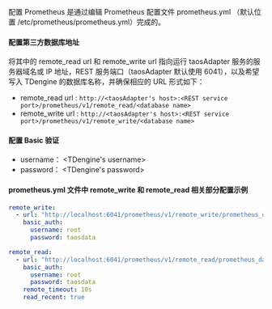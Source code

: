配置 Prometheus 是通过编辑 Prometheus 配置文件 prometheus.yml （默认位置 /etc/prometheus/prometheus.yml）完成的。

#### 配置第三方数据库地址

将其中的 remote_read url 和 remote_write url 指向运行 taosAdapter 服务的服务器域名或 IP 地址，REST 服务端口（taosAdapter 默认使用 6041），以及希望写入 TDengine 的数据库名称，并确保相应的 URL 形式如下：

- remote_read url : `http://<taosAdapter's host>:<REST service port>/prometheus/v1/remote_read/<database name>`
- remote_write url : `http://<taosAdapter's host>:<REST service port>/prometheus/v1/remote_write/<database name>`

#### 配置 Basic 验证

- username： \<TDengine's username>
- password： \<TDengine's password>

#### prometheus.yml 文件中 remote_write 和 remote_read 相关部分配置示例

```yaml
remote_write:
  - url: "http://localhost:6041/prometheus/v1/remote_write/prometheus_data"
    basic_auth:
      username: root
      password: taosdata

remote_read:
  - url: "http://localhost:6041/prometheus/v1/remote_read/prometheus_data"
    basic_auth:
      username: root
      password: taosdata
    remote_timeout: 10s
    read_recent: true
```
